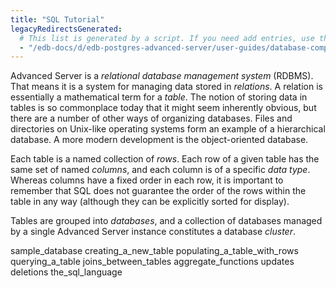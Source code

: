 ```yaml
---
title: "SQL Tutorial"
legacyRedirectsGenerated:
  # This list is generated by a script. If you need add entries, use the `legacyRedirects` key.
  - "/edb-docs/d/edb-postgres-advanced-server/user-guides/database-compatibility-for-oracle-developers-guide/9.6/Database_Compatibility_for_Oracle_Developers_Guide_v9.6.1.008.html"
---
```


<div id="sql_tutorial" class="registered_link"></div>

Advanced Server is a *relational database management system* (RDBMS). That means it is a system for managing data stored in *relations*. A relation is essentially a mathematical term for a *table*. The notion of storing data in tables is so commonplace today that it might seem inherently obvious, but there are a number of other ways of organizing databases. Files and directories on Unix-like operating systems form an example of a hierarchical database. A more modern development is the object-oriented database.

Each table is a named collection of *rows*. Each row of a given table has the same set of named *columns*, and each column is of a specific *data type*. Whereas columns have a fixed order in each row, it is important to remember that SQL does not guarantee the order of the rows within the table in any way (although they can be explicitly sorted for display).

Tables are grouped into *databases*, and a collection of databases managed by a single Advanced Server instance constitutes a database *cluster*.

<div class="toctree" maxdepth="3">

sample_database creating_a_new_table populating_a_table_with_rows querying_a_table joins_between_tables aggregate_functions updates deletions the_sql_language

</div>

